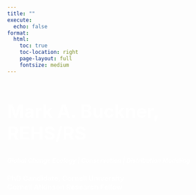 ```yaml
---
title: ""
execute:
  echo: false
format: 
  html:
    toc: true
    toc-location: right
    page-layout: full
    fontsize: medium
---
```


```{=html}
<style>
  body {
  background-image: url(main_photo_crop.jpg);
  background-size: cover; 
  background-repeat: no-repeat;
  background-postion: center center;
  background-attachment: fixed;
}
  
</style>

```

```{=html}
<div class="box1">
<h1 style="font-size: 3em; color: #ffffff;"> Mark A. Buckner, REHS/RS</h1>

<h5 style="font-size: 1em; color: #ffffff;"> <i>Global Change Ecology</i> | <i>Conservation</i> | <i>Distribution Modeling</i> </h5>
<h3 style = "color: #ffffff;"> PhD Candidate, Cornell University <br>
Cornell Atkinson Research Fellow</h3>

<br>
</div>
```

